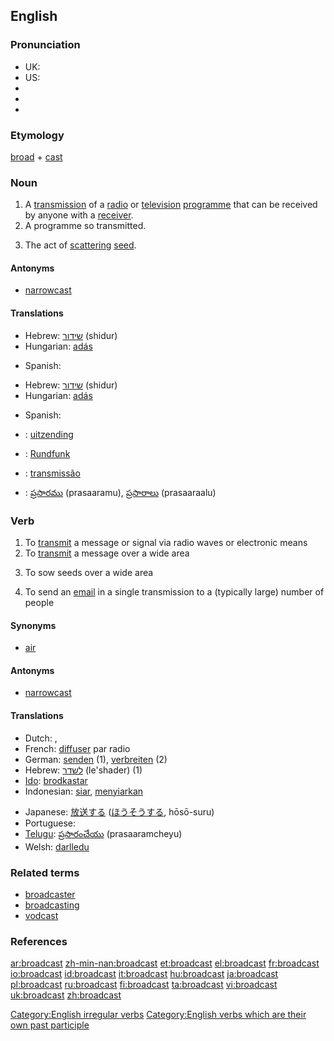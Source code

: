 {{wikipedia|dab=broadcast}}
==English==

===Pronunciation===
* UK: {{IPA|/ˈbrɔːdkɑːst/}}
* US: {{IPA|/ˈbɹʌdkæst/}}
* {{SAMPA|/"brAdk{st/}}
* {{audio|en-us-broadcast.ogg|Audio (US)}}
* {{audio|en-ca-broadcast.ogg|Audio (CA)}}

===Etymology===
[[broad]] + [[cast]]

===Noun===
{{en-noun}}

# A [[transmission]] of a [[radio]] or [[television]] [[programme]] that can be received by anyone with a [[receiver]].
# A programme so transmitted.
# {{dated}} The act of [[scattering]] [[seed]].

====Antonyms====
* [[narrowcast]]

====Translations====
{{trans-top|a media transmission}}
* Hebrew: [[שידור]] (shidur) {{m}}
* Hungarian: [[adás]]
{{trans-mid}}
* Spanish: {{t-|es|emisión|f}}
{{trans-bottom}}
{{trans-top|a program transmitted}}
* Hebrew: [[שידור]] (shidur) {{m}}
* Hungarian: [[adás]]
{{trans-mid}}
* Spanish: {{t-|es|programa|m}}
{{trans-bottom}}
{{trans-top|scattering seed}}
{{trans-bottom}}
{{checktrans-top}}
* {{ttbc|Dutch}}: [[uitzending]]
* {{ttbc|German}}: [[Rundfunk]] {{m}}
{{checktrans-mid}}
* {{ttbc|Portuguese}}: [[transmissão]] {{f}}
* {{ttbc|Telugu}}: [[ప్రసారము]] (prasaaramu), {{p}} [[ప్రసారాలు]] (prasaaraalu)
{{checktrans-bottom}}

===Verb===
{{en-verb|broadcasts|broadcasting|'''[[broadcast]]'' or '''[[broadcasted]]''}}

# To [[transmit]] a message or signal via radio waves or electronic means
# To [[transmit]] a message over a wide area
# {{archaic}} To sow seeds over a wide area
# To send an [[email]] in a single transmission to a (typically large) number of people

====Synonyms====
* [[air]]

====Antonyms====
* [[narrowcast]]

====Translations====
{{top}}
* Dutch: {{t+|nl|uitzenden}}, {{t-|nl|omroepen}}
* French: [[diffuser]] par radio
* German: [[senden]] (1), [[verbreiten]] (2)
* Hebrew: [[לשדר]] (le'shader) (1)
* [[Ido]]: [[brodkastar]]
* Indonesian: [[siar]], [[siar|menyiarkan]]
{{mid}}
* Japanese: [[放送]]する ([[ほうそう]]する, hōsō-suru)
* Portuguese: {{t+|pt|transmitir}}
* [[Telugu]]: [[ప్రసారంచేయు]] (prasaaramcheyu)
* Welsh: [[darlledu]]
{{bottom}}

===Related terms===
* [[broadcaster]]
* [[broadcasting]]
* [[vodcast]]

===References===
{{R:Century 1911}}
{{R:Webster 1913}}

[[Category:English irregular verbs]]
[[Category:English verbs which are their own past participle]]

[[ar:broadcast]]
[[zh-min-nan:broadcast]]
[[et:broadcast]]
[[el:broadcast]]
[[fr:broadcast]]
[[io:broadcast]]
[[id:broadcast]]
[[it:broadcast]]
[[hu:broadcast]]
[[ja:broadcast]]
[[pl:broadcast]]
[[ru:broadcast]]
[[fi:broadcast]]
[[ta:broadcast]]
[[vi:broadcast]]
[[uk:broadcast]]
[[zh:broadcast]]